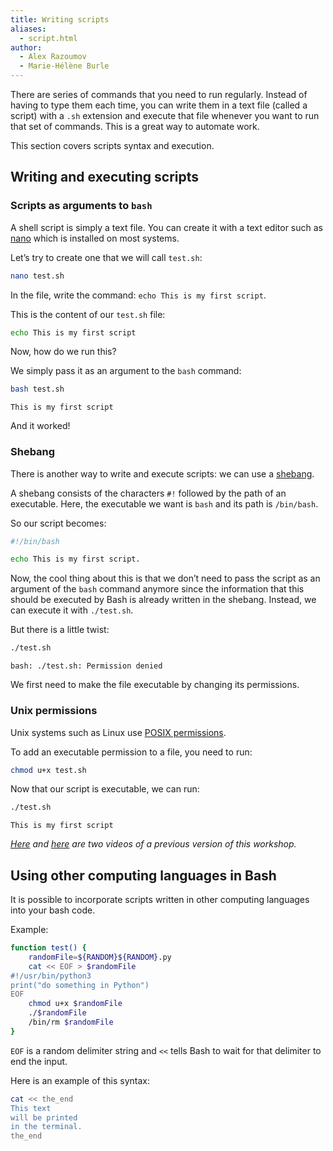 ```yaml
---
title: Writing scripts
aliases:
  - script.html
author:
  - Alex Razoumov
  - Marie-Hélène Burle
---
```


:::{.def}

There are series of commands that you need to run regularly. Instead of having to type them each time, you can write them in a text file (called a script) with a `.sh` extension and execute that file whenever you want to run that set of commands. This is a great way to automate work.

This section covers scripts syntax and execution.

:::

## Writing and executing scripts

### Scripts as arguments to `bash`

A shell script is simply a text file. You can create it with a text editor such as [nano](https://en.wikipedia.org/wiki/GNU_nano) which is installed on most systems.

Let's try to create one that we will call `test.sh`:

```.bash
nano test.sh
```

In the file, write the command: `echo This is my first script`.

This is the content of our `test.sh` file:

```.bash
echo This is my first script
```

Now, how do we run this?

We simply pass it as an argument to the `bash` command:

```.bash
bash test.sh
```

```
This is my first script
```

And it worked!

### Shebang

There is another way to write and execute scripts: we can use a [shebang](https://en.wikipedia.org/wiki/Shebang_(Unix)).

A shebang consists of the characters `#!` followed by the path of an executable. Here, the executable we want is `bash` and its path is `/bin/bash`.

So our script becomes:

```.bash
#!/bin/bash

echo This is my first script.
```

Now, the cool thing about this is that we don't need to pass the script as an argument of the `bash` command anymore since the information that this should be executed by Bash is already written in the shebang. Instead, we can execute it with `./test.sh`.

But there is a little twist:

```.bash
./test.sh
```

```
bash: ./test.sh: Permission denied
```

We first need to make the file executable by changing its permissions.

### Unix permissions

Unix systems such as Linux use [POSIX permissions](https://en.wikipedia.org/wiki/File-system_permissions#POSIX_permissions).

To add an executable permission to a file, you need to run:

```.bash
chmod u+x test.sh
```

Now that our script is executable, we can run:

```.bash
./test.sh
```

```
This is my first script
```

<!-- ```{.bash} -->
<!-- echo Looking into file octane.pdb -->
<!-- head -15 octane.pdb | tail -5       # what does it do? -->
<!-- bash process.sh   # the script ran! -->
<!-- ``` -->

<!-- ```{.bash} -->
<!-- #!/bin/bash -->
<!-- echo Looking into file octane.pdb -->
<!-- head -15 octane.pdb | tail -5       # what does it do? -->
<!-- bash process.sh   # the script ran! -->
<!-- ``` -->

<!-- Alternatively, you can change file permissions: -->

<!-- ```{.bash} -->
<!-- chmod u+x process.sh -->
<!-- ./process.sh -->
<!-- ``` -->

<!-- Let's pass an arbitrary file to it: -->

<!-- ```{.bash} -->
<!-- nano process.sh -->
<!-- 	#!/bin/bash -->
<!-- 	echo Looking into file $1       # $1 means the first argument to the script -->
<!--     head -15 $1 | tail -5 -->
<!-- ./process cubane.pdb -->
<!-- ./process propane.pdb -->
<!-- ``` -->

<!-- * head -15 "$1" | tail -5     # placing in double-quotes lets us pass filenames with spaces -->
<!-- * head $2 $1 | tail $3        # what will this do? -->
<!-- * $# holds the number of command-line arguments -->
<!-- * $@ means all command-lines arguments to the script (words in a string) -->

<!-- > **Quiz 11:** script.sh in molecules Users/nelle/molecules. -->

<!-- > **Exercise:** write a script that takes any number of filenames, e.g., "scriptName.sh cubane.pdb -->
<!-- > propane.pdb", for each file prints the number of lines and its first five lines, and separates the -->
<!-- > output from different files by an empty line. -->

<!-- In the `molecules` directory (download link mentioned <a href="../bash/bash-04-tar-gzip" target="_blank">here</a>), -->
<!-- create a shell script called `scan.sh` containing the following: -->
<!-- ```{.bash} -->
<!-- #!/bin/bash -->
<!-- head -n $2 $1 -->
<!-- tail -n $3 $1 -->
<!-- ``` -->
<!-- While you are in that current directory, you type the following command (with space between two 1s): -->
<!-- ```{.bash} -->
<!-- ./scan.sh  '*.pdb'  1  1 -->
<!-- ``` -->
<!-- What output would you expect to see? -->
<!-- 1. All of the lines between the first and the last lines of each file ending in `.pdb` in the current directory -->
<!-- 2. The first and the last line of each file ending in `.pdb` in the current directory -->
<!-- 3. The first and the last line of each file in the current directory -->
<!-- 4. An error because of the quotes around `*.pdb` -->

*[Here](https://youtu.be/UGZI6_HDyDc) and [here](https://youtu.be/rNnrcqkhXQo) are two videos of a previous version of this workshop.*

<!-- ## Scripts vs functions -->

<!-- Scripts and functions play similar roles and they both can take command-line arguments. -->

<!-- A *script* is a file sitting at a given path whereas a *function* is defined in your environment. Therefore, you need to prepend a script's path to its name to run it, while you can call a function by its name without the need for a path. -->

## Using other computing languages in Bash

It is possible to incorporate scripts written in other computing languages into your bash code.

:::{.example}

Example:

:::

```.bash
function test() {
    randomFile=${RANDOM}${RANDOM}.py
    cat << EOF > $randomFile
#!/usr/bin/python3
print("do something in Python")
EOF
    chmod u+x $randomFile
    ./$randomFile
    /bin/rm $randomFile
}
```

:::{.note}

`EOF` is a random delimiter string and `<<` tells Bash to wait for that delimiter to end the input.

Here is an example of this syntax:

```.bash
cat << the_end
This text
will be printed
in the terminal.
the_end
```

:::
